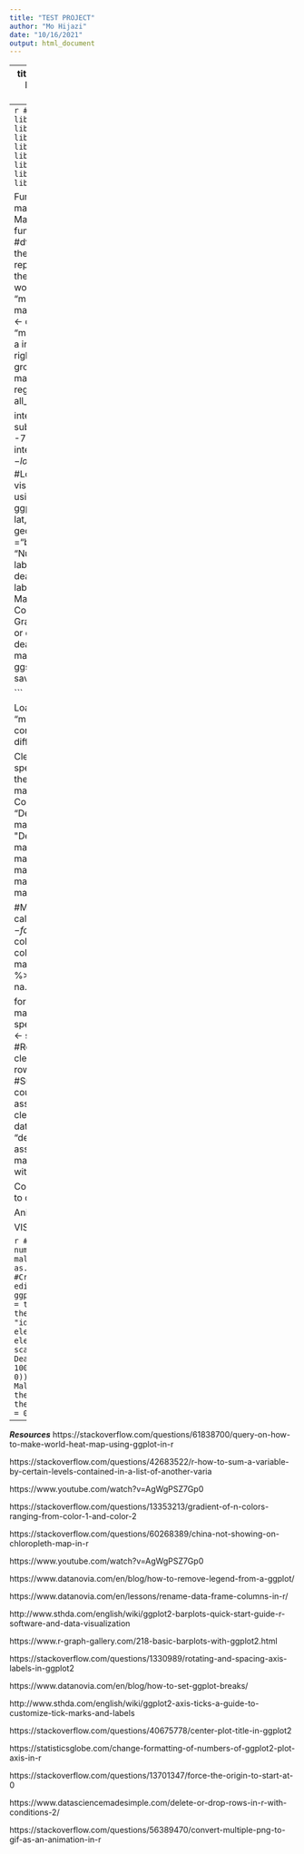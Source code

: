 ```yaml
---
title: "TEST PROJECT"
author: "Mo Hijazi"
date: "10/16/2021"
output: html_document
---
```

---
title: "Project 1 - Malaria"
author: "Mo Hijazi"
date: "10/12/2021"
output: html_document
---
```r
# All libraries required for code.
library(ggplot2)
library(reshape2)
library(tidyr)
library(janitor)
library(viridis)
library(viridisLite)
library(maps)
library(tidyverse)
library(scales)
library(gifski)
library(dplyr)
library(ggthemes)
library(readr)
library(magick)
library(magrittr)
```

Function(s):
```r
# This function creates a malaria map for a specific year.
Malaria.Map.F <- function(df.year,year,save.name){ 
  #df.year = the data frame to be used for the map.
  #year = the year the map will represent
  #save.name = the file name the map should be saved as. 
#Saving the world map data to the data frame "mapdata."
  mapdata <- map_data("world")
  intermediate_malaria <- df.year %>% #Assigning the "malaria.all.x" data frame to "d" which is a intermediate data frame. 
  right_join(mapdata, by= "region") %>%
  group_by(region) %>% #Groups the malria data witht he world map using regions. 
  filter_if(~is.numeric(.), all_vars(!is.infinite(.)))

intermediate_malaria <- subset(intermediate_malaria, select = -7) #Removing unneeded columns.
intermediate_malaria$deaths <- log(intermediate_malaria$deaths) #Loging all deaths to create a better visual representation. 
#Creating the map using virdis colors.
wtihout_canvas = ggplot(intermediate_malaria , aes(long, lat, group = group)) +
  geom_polygon(aes(fill = deaths), na.rm ="black") + 
  scale_fill_viridis(name = "Number of Deaths", breaks = c(2,10), labels = c("Low death rates", "High death rates"), limits = c(0,12)) +
  labs(title = paste("Average Number of Malaria Related Deaths in Different Countries (Year:",year,")"),
       caption = "** Gray regions do not have malaria deaths or data pretaining to number of malaria deaths **") +
  theme_void()
#Saving the map to a folder called "results."
ggsave(path = "results", save.name,height = 6, width=9) 
}

```


Loading in the data set "malaria_data.csv." The data set contains malaria related deaths in different countries in relation to age. 
```r
#Loading in the csv file. 
malaria <- read.csv("data/malaria_data_2.csv", skip = 1)
```

Cleaning up the data set: 
```r
#Renaming specific countries on the data to match the world map names.
malaria$Entity[1401:1428] <- "Ivory Coast"
malaria$Entity[1345:1372] <- "Democratic Republic of the Congo"
malaria$Entity[1541:1568] <- "Democratic Republic of the Congo"
malaria$Entity[1065:1092] <- "China"
malaria$Entity[1121:1148] <- "Spain"
malaria$Entity[1681:1708] <- "China"
malaria$Entity[5209:5236] <- "China"
malaria$Entity[5293:5348] <- "China"

#Making sure the data is numeric for calculations.
malaria$Entity <- factor(malaria$Entity) 
#Cleaning up the column names, removing unneeded columns, and omitting any NA values.
malaria <- malaria %>% clean_names() %>%
  subset( select = -2) %>% 
  na.omit()

for(i in 1990:2017){
  clean.malaria <- malaria[malaria$year == i, ] #Isolating specific year
  rownames(clean.malaria) <- seq(length = nrow(clean.malaria)) #Renumbering rows
  clean.malaria$deaths <- rowSums(clean.malaria[1:230, 3:7]) #Summing up the columns for each country. 
  malaria.forloop <- assign(paste0("malaria.all.",i), clean.malaria) 
  malaria.country <- data.frame("region" = clean.malaria[,1], "deaths" = malaria.forloop$deaths) 
  assign(paste0("malaria.all.",i), malaria.country) #combining the data with a df of countries.
}
```

Combining world map data with my data to create visual:
```r
#This for loop runs the function "Malria.Map.F" for each of the malaria data frames to create a map for each year.
for(i in 1990:2017){
  df.year <- paste0("malaria.all.",i)
assign("df.year",eval(as.name(df.year)))
  year <- i
  save.name <- paste0("Mo-NewPlot.",i,".png")
  Malaria.Map.F(df.year,year,save.name)
}
```

Animating the maps as a gif. 
```r
list.files(path = "results", pattern = '*.png', full.names = TRUE) %>% 
        image_read() %>% # reads each path file
        image_join() %>% # joins image
        image_animate(fps = 1) %>% 
        image_write("Mo-AnimatedMap.gif") # write to current dir
file.copy(from = "Mo-AnimatedMap.gif", to = "results") #Moves the files to results folder.
file.remove("Mo-AnimatedMap.gif") #Remove the gif from the original directory. 
```

VISUAL 2:
```r
#Loading in the csv file. 
Visual2malaria <- read.csv("data/malaria_data.csv", skip = 1)
#creating a data frame with just "world" death counts
Visual2malaria <- data.frame(Visual2malaria[6357:6384, ]) 
#Removing unneeded columns
Visual2malaria <- subset(Visual2malaria, select = -2)
Visual2malaria <- subset(Visual2malaria, select = -1)
#making year counts as characters for easier visual edits. 
Visual2malaria$Year <- as.character(Visual2malaria$Year)
#Combining column deaths. 
total.deaths <- rowSums(Visual2malaria[, 2:6])
year <- Visual2malaria$Year
#Creating a new data fram with years and total deaths.
malaria.world <- cbind(year, total.deaths)
malaria.world <- as.data.frame(malaria.world)
```

```r
#Making all death counts into numeric values.
malaria.world$total.deaths <- as.numeric(malaria.world$total.deaths)
#Creating bar graph and making aes edits to bar graph.
ggplot(malaria.world, aes(x = year, y = total.deaths, fill = year))+
  theme_dark() +
  geom_bar(stat = "identity") + 
  theme(text = element_text(size = 10),
        axis.text.x = element_text(angle = 90, hjust = 1)) +
  scale_y_continuous(name = "Total Deaths", breaks= seq(0,1500000, by = 100000), labels = comma, expand = c(0, 0))+
  xlab("Year") +
  ggtitle("Total Malaria Deaths per Year") +
  theme(legend.position = "none") + 
  theme(plot.title = element_text(hjust = 0.5))
```
------------------------------------------------------------------------------------------------------------------------
***Resources***
https://stackoverflow.com/questions/61838700/query-on-how-to-make-world-heat-map-using-ggplot-in-r

https://stackoverflow.com/questions/42683522/r-how-to-sum-a-variable-by-certain-levels-contained-in-a-list-of-another-varia

https://www.youtube.com/watch?v=AgWgPSZ7Gp0

https://stackoverflow.com/questions/13353213/gradient-of-n-colors-ranging-from-color-1-and-color-2

https://stackoverflow.com/questions/60268389/china-not-showing-on-chloropleth-map-in-r

https://www.youtube.com/watch?v=AgWgPSZ7Gp0

https://www.datanovia.com/en/blog/how-to-remove-legend-from-a-ggplot/

https://www.datanovia.com/en/lessons/rename-data-frame-columns-in-r/

http://www.sthda.com/english/wiki/ggplot2-barplots-quick-start-guide-r-software-and-data-visualization

https://www.r-graph-gallery.com/218-basic-barplots-with-ggplot2.html

https://stackoverflow.com/questions/1330989/rotating-and-spacing-axis-labels-in-ggplot2

https://www.datanovia.com/en/blog/how-to-set-ggplot-breaks/

http://www.sthda.com/english/wiki/ggplot2-axis-ticks-a-guide-to-customize-tick-marks-and-labels

https://stackoverflow.com/questions/40675778/center-plot-title-in-ggplot2

https://statisticsglobe.com/change-formatting-of-numbers-of-ggplot2-plot-axis-in-r

https://stackoverflow.com/questions/13701347/force-the-origin-to-start-at-0

https://www.datasciencemadesimple.com/delete-or-drop-rows-in-r-with-conditions-2/

https://stackoverflow.com/questions/56389470/convert-multiple-png-to-gif-as-an-animation-in-r